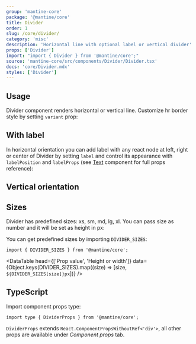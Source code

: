 ```yaml
---
group: 'mantine-core'
package: '@mantine/core'
title: Divider
order: 1
slug: /core/divider/
category: 'misc'
description: 'Horizontal line with optional label or vertical divider'
props: ['Divider']
import: "import { Divider } from '@mantine/core';"
source: 'mantine-core/src/components/Divider/Divider.tsx'
docs: 'core/Divider.mdx'
styles: ['Divider']
---
```



## Usage

Divider component renders horizontal or vertical line.
Customize hr border style by setting `variant` prop:

<Demo data={DividerDemos.usage} />

## With label

In horizontal orientation you can add label with any react node at left, right or center of Divider
by setting `label` and control its appearance with `labelPosition` and `labelProps`
(see [Text](/core/text/) component for full props reference):

<Demo data={DividerDemos.labels} />

## Vertical orientation

<Demo data={GroupDemos.divider} />

## Sizes

Divider has predefined sizes: xs, sm, md, lg, xl.
You can pass size as number and it will be set as height in px:

<Demo data={DividerDemos.sizes} />

You can get predefined sizes by importing `DIVIDER_SIZES`:

```tsx
import { DIVIDER_SIZES } from '@mantine/core';
```

<DataTable
  head={['Prop value', 'Height or width']}
  data={Object.keys(DIVIDER_SIZES).map((size) => [size, `${DIVIDER_SIZES[size]}px`])}
/>

## TypeScript

Import component props type:

```tsx
import type { DividerProps } from '@mantine/core';
```

`DividerProps` extends `React.ComponentPropsWithoutRef<'div'>`, all other props are available under _Component props_ tab.
